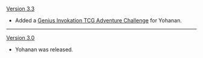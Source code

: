 {{Change History/Header}}
[[Version 3.3]]
* Added a [[Genius Invokation TCG/Stage/Yohanan/Crisis Point|Genius Invokation TCG Adventure Challenge]] for Yohanan.
----
[[Version 3.0]]
* Yohanan was released.